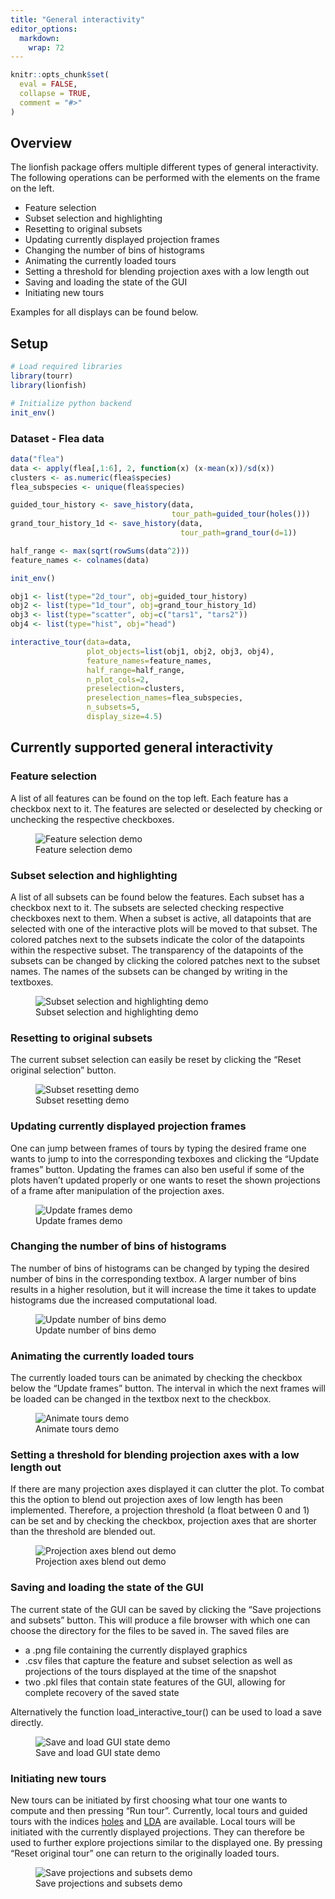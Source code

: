 ```yaml
---
title: "General interactivity"
editor_options: 
  markdown: 
    wrap: 72
---
```


```r
knitr::opts_chunk$set(
  eval = FALSE,
  collapse = TRUE,
  comment = "#>"
)
```

## Overview

The lionfish package offers multiple different types of general
interactivity. The following operations can be performed with the
elements on the frame on the left.

-   Feature selection
-   Subset selection and highlighting
-   Resetting to original subsets
-   Updating currently displayed projection frames
-   Changing the number of bins of histograms
-   Animating the currently loaded tours
-   Setting a threshold for blending projection axes with a low length out
-   Saving and loading the state of the GUI
-   Initiating new tours

Examples for all displays can be found below.

## Setup

```r
# Load required libraries
library(tourr)
library(lionfish)

# Initialize python backend
init_env()
```

### Dataset - Flea data

```r
data("flea")
data <- apply(flea[,1:6], 2, function(x) (x-mean(x))/sd(x))
clusters <- as.numeric(flea$species)
flea_subspecies <- unique(flea$species)

guided_tour_history <- save_history(data,
                                    tour_path=guided_tour(holes()))
grand_tour_history_1d <- save_history(data,
                                      tour_path=grand_tour(d=1))

half_range <- max(sqrt(rowSums(data^2)))
feature_names <- colnames(data)

init_env()

obj1 <- list(type="2d_tour", obj=guided_tour_history)
obj2 <- list(type="1d_tour", obj=grand_tour_history_1d)
obj3 <- list(type="scatter", obj=c("tars1", "tars2"))
obj4 <- list(type="hist", obj="head")

interactive_tour(data=data,
                 plot_objects=list(obj1, obj2, obj3, obj4),
                 feature_names=feature_names,
                 half_range=half_range,
                 n_plot_cols=2,
                 preselection=clusters,
                 preselection_names=flea_subspecies,
                 n_subsets=5,
                 display_size=4.5)
```

## Currently supported general interactivity

### Feature selection

A list of all features can be found on the top left. Each feature has a
checkbox next to it. The features are selected or deselected by checking
or unchecking the respective checkboxes.

![Feature selection demo](../man/figures/feature_selection_demo.gif)

### Subset selection and highlighting

A list of all subsets can be found below the features. Each subset has a
checkbox next to it. The subsets are selected checking respective
checkboxes next to them. When a subset is active, all datapoints that
are selected with one of the interactive plots will be moved to that
subset. The colored patches next to the subsets indicate the color of
the datapoints within the respective subset. The transparency of the
datapoints of the subsets can be changed by clicking the colored patches
next to the subset names. The names of the subsets can be changed by
writing in the textboxes.

![Subset selection and highlighting
demo](../man/figures/subset_selection_demo.gif)

### Resetting to original subsets

The current subset selection can easily be reset by clicking the "Reset
original selection" button.

![Subset resetting demo](../man/figures/reset_selection_demo.gif)

### Updating currently displayed projection frames

One can jump between frames of tours by typing the desired frame one wants to
jump to into the corresponding texboxes and clicking the "Update frames"
button. Updating the frames can also ben useful if some of the plots haven't
updated properly or one wants to reset the shown projections of a frame after
manipulation of the projection axes.

![Update frames demo](../man/figures/update_frames_demo.gif)

### Changing the number of bins of histograms

The number of bins of histograms can be changed by typing the desired number of
bins in the corresponding textbox. A larger number of bins results in a higher
resolution, but it will increase the time it takes to update histograms due the
increased computational load.

![Update number of bins demo](../man/figures/n_bin_demo.gif)

### Animating the currently loaded tours

The currently loaded tours can be animated by checking the checkbox
below the "Update frames" button. The interval in which the next frames
will be loaded can be changed in the textbox next to the checkbox.

![Animate tours demo](../man/figures/animate_frames_demo.gif)

### Setting a threshold for blending projection axes with a low length out

If there are many projection axes displayed it can clutter the plot. To combat
this the option to blend out projection axes of low length has been implemented.
Therefore, a projection threshold (a float between 0 and 1) can be set and by
checking the checkbox, projection axes that are shorter than the threshold are
blended out.

![Projection axes blend out demo](../man/figures/blendout_threshold_demo.gif)

### Saving and loading the state of the GUI

The current state of the GUI can be saved by clicking the "Save projections and
subsets" button. This will produce a file browser with which one can choose the
directory for the files to be saved in. The saved files are

-   a .png file containing the currently displayed graphics
-   .csv files that capture the feature and subset selection as well as
projections of the tours displayed at the time of the snapshot
-   two .pkl files that contain state features of the GUI, allowing for complete
recovery of the saved state

Alternatively the function load_interactive_tour() can be used to load a save
directly.

![Save and load GUI state demo](../man/figures/save_demo.gif)

### Initiating new tours

New tours can be initiated by first choosing what tour one wants to
compute and then pressing "Run tour". Currently, local tours and guided
tours with the indices
[holes](https://ggobi.github.io/tourr/reference/holes.html) and
[LDA](https://ggobi.github.io/tourr/reference/lda_pp.html) are
available. Local tours will be initiated with the currently displayed
projections. They can therefore be used to further explore projections
similar to the displayed one. By pressing "Reset original tour" one can
return to the originally loaded tours.

![Save projections and subsets demo](../man/figures/initiate_tours_demo.gif)


